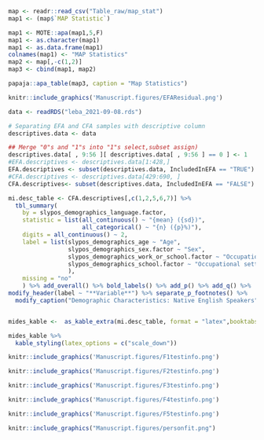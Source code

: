 
```r
map <- readr::read_csv("Table_raw/map_stat")
map1 <- (map$`MAP Statistic`)

map1 <- MOTE::apa(map1,5,F)
map1 <- as.character(map1)
map1 <- as.data.frame(map1)
colnames(map1) <- "MAP Statistics"
map2 <- map[,-c(1,2)]
map3 <- cbind(map1, map2)

papaja::apa_table(map3, caption = "Map Statistics")
```

```r
knitr::include_graphics('Manuscript.figures/EFAResidual.png')

```


```r
data <- readRDS("leba_2021-09-08.rds")

# Separating EFA and CFA samples with descriptive column
descriptives.data <- data

## Merge "0"s and "1"s into "1"s select,subset assign)
descriptives.data[ , 9:56 ][ descriptives.data[ , 9:56 ] == 0 ] <- 1
#EFA.descriptives <- descriptives.data[1:428,]
EFA.descriptives <- subset(descriptives.data, IncludedInEFA == "TRUE")
#CFA.descriptives <- descriptives.data[429:690, ]
CFA.descriptives<- subset(descriptives.data, IncludedInEFA == "FALSE")

mi.desc_table <- CFA.descriptives[,c(1,2,5,6,7)] %>%
  tbl_summary(
    by = slypos_demographics_language.factor,
    statistic = list(all_continuous() ~ "{mean} ({sd})",
                     all_categorical() ~ "{n} ({p}%)"),
    digits = all_continuous() ~ 2,
    label = list(slypos_demographics_age ~ "Age",
                 slypos_demographics_sex.factor ~ "Sex",
                 slypos_demographics_work_or_school.factor ~ "Occupational Status",
                 slypos_demographics_school.factor ~ "Occupational setting"
                 ),
    missing = "no"
    ) %>% add_overall() %>% bold_labels() %>% add_p() %>% add_q() %>%
modify_header(label ~ "**Variable**") %>% separate_p_footnotes() %>%
  modify_caption("Demographic Characteristics: Native English Speakers") 


mides_kable <-  as_kable_extra(mi.desc_table, format = "latex",booktabs = T) 
```


```r
mides_kable %>% 
  kable_styling(latex_options = c("scale_down")) 
```


```r
knitr::include_graphics('Manuscript.figures/F1testinfo.png')
```

```r
knitr::include_graphics('Manuscript.figures/F2testinfo.png')
```

```r
knitr::include_graphics('Manuscript.figures/F3testinfo.png')
```

```r
knitr::include_graphics('Manuscript.figures/F4testinfo.png')
```

```r
knitr::include_graphics('Manuscript.figures/F5testinfo.png')
```

```r
knitr::include_graphics("Manuscript.figures/personfit.png")
```